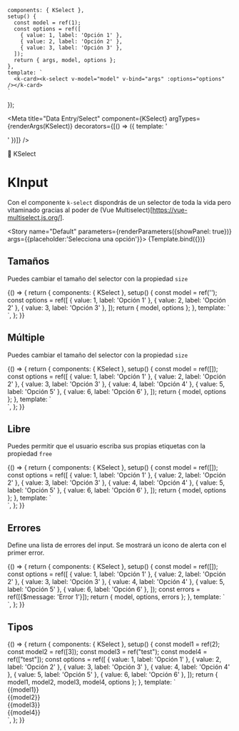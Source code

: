 
    components: { KSelect },
    setup() {
      const model = ref(1);
      const options = ref([
        { value: 1, label: 'Opción 1' },
        { value: 2, label: 'Opción 2' },
        { value: 3, label: 'Opción 3' },
      ]);
      return { args, model, options };
    },
    template: `
      <k-card><k-select v-model="model" v-bind="args" :options="options" /></k-card>
    `
});

<Meta title="Data Entry/Select" component={KSelect} argTypes={renderArgs(KSelect)} decorators={[() => ({ template: '<div class="flex items-center justify-center p-10"><story /></div>' })]} />

<SHead image="https://media2.giphy.com/media/SwImQhtiNA7io/giphy.gif?cid=ecf05e47z82yq5bzlbtacqrphv0r4tr1wtbmnhzeakchqa9a&rid=giphy.gif&ct=g">🐳 KSelect</SHead>

# KInput
Con el componente `k-select` dispondrás de un selector de toda la vida pero vitaminado gracias al poder de (Vue Multiselect)[https://vue-multiselect.js.org/].

<Story name="Default" parameters={renderParameters({showPanel: true})} args={{placeholder:'Selecciona una opción'}}>
  {Template.bind({})}
</Story>

<ArgsTable story="Default" />


## **Tamaños**
Puedes cambiar el tamaño del selector con la propiedad `size`

<Canvas>
  <Story name="Sizes" argTypes={renderArgs(KSelect, {}, true)} parameters={renderParameters({showPanel: false})}>
    {() => {
      return {
        components: { KSelect },
        setup() {
          const model = ref('');
          const options = ref([
            { value: 1, label: 'Opción 1' },
            { value: 2, label: 'Opción 2' },
            { value: 3, label: 'Opción 3' },
          ]);
          return { model, options };
        },
        template: `
          <k-card>
            <div class="grid grid-cols-1 gap-6 w-96">
              <k-select v-model="model" :options="options" size="xs" />
              <k-select v-model="model" :options="options" size="sm" />
              <k-select v-model="model" :options="options" size="md" />
              <k-select v-model="model" :options="options" size="lg" />
            </div>
          </k-card>
        `,
      };
    }}
  </Story>
</Canvas>

## **Múltiple**
Puedes cambiar el tamaño del selector con la propiedad `size`

<Canvas>
  <Story name="Multiple" argTypes={renderArgs(KSelect, {}, true)} parameters={renderParameters({showPanel: false})}>
    {() => {
      return {
        components: { KSelect },
        setup() {
          const model = ref([]);
          const options = ref([
            { value: 1, label: 'Opción 1' },
            { value: 2, label: 'Opción 2' },
            { value: 3, label: 'Opción 3' },
            { value: 4, label: 'Opción 4' },
            { value: 5, label: 'Opción 5' },
            { value: 6, label: 'Opción 6' },
          ]);
          return { model, options };
        },
        template: `
          <k-card>
            <div class="grid grid-cols-1 gap-6 w-96">
              <k-select v-model="model" :options="options" multiple />
            </div>
          </k-card>
        `,
      };
    }}
  </Story>
</Canvas>

## **Libre**
Puedes permitir que el usuario escriba sus propias etiquetas con la propiedad `free`

<Canvas>
  <Story name="Free" argTypes={renderArgs(KSelect, {}, true)} parameters={renderParameters({showPanel: false})}>
    {() => {
      return {
        components: { KSelect },
        setup() {
          const model = ref([]);
          const options = ref([
            { value: 1, label: 'Opción 1' },
            { value: 2, label: 'Opción 2' },
            { value: 3, label: 'Opción 3' },
            { value: 4, label: 'Opción 4' },
            { value: 5, label: 'Opción 5' },
            { value: 6, label: 'Opción 6' },
          ]);
          return { model, options };
        },
        template: `
          <k-card>
            <div class="grid grid-cols-1 gap-6 w-96">
              <k-select v-model="model" :options="options" multiple free />
            </div>
          </k-card>
        `,
      };
    }}
  </Story>
</Canvas>



## **Errores**
Define una lista de errores del input. Se mostrará un icono de alerta con el primer error.

<Canvas>
  <Story name="Errors" argTypes={renderArgs(KSelect, {}, true)} parameters={renderParameters({showPanel: false})}>
    {() => {
      return {
        components: { KSelect },
        setup() {
          const model = ref([]);
          const options = ref([
            { value: 1, label: 'Opción 1' },
            { value: 2, label: 'Opción 2' },
            { value: 3, label: 'Opción 3' },
            { value: 4, label: 'Opción 4' },
            { value: 5, label: 'Opción 5' },
            { value: 6, label: 'Opción 6' },
          ]);
          const errors = ref([{$message: 'Error 1'}]);
          return { model, options, errors };
        },
        template: `
          <k-card>
            <div class="grid grid-cols-1 gap-6 w-96">
              <k-select v-model="model" :options="options" :errors="errors" label="Selector" />
            </div>
          </k-card>
        `,
      };
    }}
  </Story>
</Canvas>

## **Tipos**

<Canvas>
  <Story name="Tipos" argTypes={renderArgs(KSelect, {}, true)} parameters={renderParameters({showPanel: false})}>
    {() => {
      return {
        components: { KSelect },
        setup() {
          const model1 = ref(2);
          const model2 = ref([3]);
          const model3 = ref("test");
          const model4 = ref(["test"]);
          const options = ref([
            { value: 1, label: 'Opción 1' },
            { value: 2, label: 'Opción 2' },
            { value: 3, label: 'Opción 3' },
            { value: 4, label: 'Opción 4' },
            { value: 5, label: 'Opción 5' },
            { value: 6, label: 'Opción 6' },
          ]);
          return { model1, model2, model3, model4, options };
        },
        template: `
          <div class="flex flex-col gap-8">
          <k-card>
            <div class="grid grid-cols-1 gap-6 w-96">
              {{model1}}
              <k-select v-model="model1" :options="options" label="Simple"  />
            </div>
          </k-card>
          <k-card> 
            <div class="grid grid-cols-1 gap-6 w-96">
              {{model2}}
              <k-select v-model="model2" :options="options" label="Multiple" multiple />
            </div>
          </k-card>
          <k-card>
            <div class="grid grid-cols-1 gap-6 w-96">
              {{model3}}
              <k-select v-model="model3" :options="options" label="Simple FREE"  free />
            </div>
          </k-card>
          <k-card>
            <div class="grid grid-cols-1 gap-6 w-96">
              {{model4}}
              <k-select v-model="model4" :options="options" label="Multiple FREE" multiple free />
            </div>
          </k-card>
          </div>
        `,
      };
    }}
  </Story>
</Canvas>